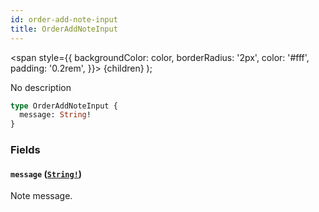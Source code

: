 ```yaml
---
id: order-add-note-input
title: OrderAddNoteInput
---
```


<span
style={{
      backgroundColor: color,
      borderRadius: '2px',
      color: '#fff',
      padding: '0.2rem',
    }}>
{children}
</span>
);

No description

```graphql
type OrderAddNoteInput {
  message: String!
}
```

### Fields

#### `message` ([`String!`](/api-reference/scalars/string.mdx))

Note message.
